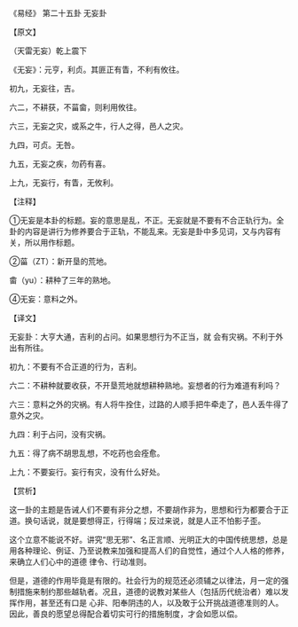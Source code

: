 

《易经》 第二十五卦 无妄卦

【原文】

（天雷无妄）乾上震下

《无妄》：元亨，利贞。其匪正有眚，不利有攸往。

初九，无妄往，吉。

六二，不耕获，不菑畲，则利用攸往。

六三，无妄之灾，或系之牛，行人之得，邑人之灾。

九四，可贞。无咎。

九五，无妄之疾，勿药有喜。

上九，无妄行，有眚，无攸利。

【注释】

①无妄是本卦的标题。妄的意思是乱，不正。无妄就是不要有不合正轨行为。全卦的内容是讲行为修养要合于正轨，不能乱来。无妄是卦中多见词，又与内容有关，所以用作标题。

②菑（ZT）：新开垦的荒地。

畬（yu）：耕种了三年的熟地。

④无妄：意料之外。

【译文】

无妄卦：大亨大通，吉利的占问。如果思想行为不正当，就 会有灾祸。不利于外出有所往。

初九：不要有不合正道的行为，吉利。

六二：不耕种就要收获，不开垦荒地就想耕种熟地。妄想者的行为难道有利吗？

六三：意料之外的灾祸。有人将牛拴住，过路的人顺手把牛牵走了，邑人丢牛得了意外之灾。

九四：利于占问，没有灾祸。

九五：得了病不胡思乱想，不吃药也会痊愈。

上九：不要妄行。妄行有灾，没有什么好处。

【赏析】

这一卦的主题是告诫人们不要有非分之想，不要胡作非为，思想和行为都要合于正道。换句话说，就是要想得正，行得端；反过来说，就是人正不怕影子歪。

这个立意不能说不好。讲究“思无邪”、名正言顺、光明正大的中国传统思想，总是用各种理论、例证、乃至说教来加强和提高人们的自觉性，通过个人人格的修养，来确立人们心中的道德 律令、行动准则。

但是，道德的作用毕竟是有限的。社会行为的规范还必须辅之以律法，月一定的强制措施来制约那些越轨者。况且，道德的说教对某些人（包括历代统治者）难以发挥作用，甚至还有口是 心非、阳奉阴违的人，以及敢于公开挑战道德准则的人。因此，善良的愿望总得配合着切实可行的措施制度，才会如愿以偿。

